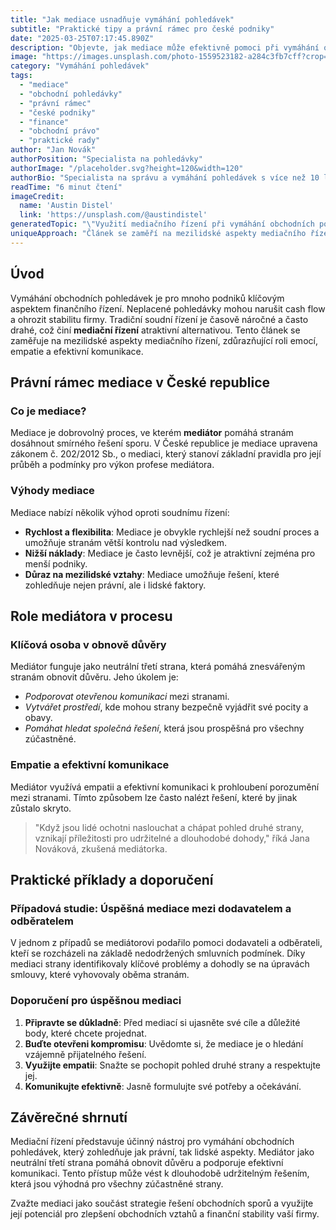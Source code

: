 ```yaml
---
title: "Jak mediace usnadňuje vymáhání pohledávek"
subtitle: "Praktické tipy a právní rámec pro české podniky"
date: "2025-03-25T07:17:45.890Z"
description: "Objevte, jak mediace může efektivně pomoci při vymáhání obchodních pohledávek."
image: "https://images.unsplash.com/photo-1559523182-a284c3fb7cff?crop=entropy&cs=tinysrgb&fit=max&fm=jpg&ixid=M3w3MjA5MjJ8MHwxfHJhbmRvbXx8fHx8fHx8fDE3NDI4ODcwNjV8&ixlib=rb-4.0.3&q=80&w=1080"
category: "Vymáhání pohledávek"
tags:
  - "mediace"
  - "obchodní pohledávky"
  - "právní rámec"
  - "české podniky"
  - "finance"
  - "obchodní právo"
  - "praktické rady"
author: "Jan Novák"
authorPosition: "Specialista na pohledávky"
authorImage: "/placeholder.svg?height=120&width=120"
authorBio: "Specialista na správu a vymáhání pohledávek s více než 10 lety zkušeností v oboru."
readTime: "6 minut čtení"
imageCredit:
  name: 'Austin Distel'
  link: 'https://unsplash.com/@austindistel'
generatedTopic: "\"Využití mediačního řízení při vymáhání obchodních pohledávek: Právní rámec a praktické tipy pro české podniky\""
uniqueApproach: "Článek se zaměří na mezilidské aspekty mediačního řízení, kde mediátor funguje jako klíčová osoba v procesu obnovy důvěry a spolupráce mezi stranami. Tímto přístupem se zdůrazní, jak emoce, empatie a efektivní komunikace mohou posílit úspěšnost mediačního procesu a přinést dlouhodobě udržitelné řešení, které zohledňuje nejen právní a finanční aspekty, ale i lidské dimenze obchodních vztahů."
---
```


## Úvod

Vymáhání obchodních pohledávek je pro mnoho podniků klíčovým aspektem finančního řízení. Neplacené pohledávky mohou narušit cash flow a ohrozit stabilitu firmy. Tradiční soudní řízení je časově náročné a často drahé, což činí **mediační řízení** atraktivní alternativou. Tento článek se zaměřuje na mezilidské aspekty mediačního řízení, zdůrazňující roli emocí, empatie a efektivní komunikace.

## Právní rámec mediace v České republice

### Co je mediace?

Mediace je dobrovolný proces, ve kterém **mediátor** pomáhá stranám dosáhnout smírného řešení sporu. V České republice je mediace upravena zákonem č. 202/2012 Sb., o mediaci, který stanoví základní pravidla pro její průběh a podmínky pro výkon profese mediátora.

### Výhody mediace

Mediace nabízí několik výhod oproti soudnímu řízení:

- **Rychlost a flexibilita**: Mediace je obvykle rychlejší než soudní proces a umožňuje stranám větší kontrolu nad výsledkem.
- **Nižší náklady**: Mediace je často levnější, což je atraktivní zejména pro menší podniky.
- **Důraz na mezilidské vztahy**: Mediace umožňuje řešení, které zohledňuje nejen právní, ale i lidské faktory.

## Role mediátora v procesu

### Klíčová osoba v obnově důvěry

Mediátor funguje jako neutrální třetí strana, která pomáhá znesvářeným stranám obnovit důvěru. Jeho úkolem je:

- *Podporovat otevřenou komunikaci* mezi stranami.
- *Vytvářet prostředí*, kde mohou strany bezpečně vyjádřit své pocity a obavy.
- *Pomáhat hledat společná řešení*, která jsou prospěšná pro všechny zúčastněné.

### Empatie a efektivní komunikace

Mediátor využívá empatii a efektivní komunikaci k prohloubení porozumění mezi stranami. Tímto způsobem lze často nalézt řešení, které by jinak zůstalo skryto.

> "Když jsou lidé ochotni naslouchat a chápat pohled druhé strany, vznikají příležitosti pro udržitelné a dlouhodobé dohody," říká Jana Nováková, zkušená mediátorka.

## Praktické příklady a doporučení

### Případová studie: Úspěšná mediace mezi dodavatelem a odběratelem

V jednom z případů se mediátorovi podařilo pomoci dodavateli a odběrateli, kteří se rozcházeli na základě nedodržených smluvních podmínek. Díky mediaci strany identifikovaly klíčové problémy a dohodly se na úpravách smlouvy, které vyhovovaly oběma stranám.

### Doporučení pro úspěšnou mediaci

1. **Připravte se důkladně**: Před mediací si ujasněte své cíle a důležité body, které chcete projednat.
2. **Buďte otevřeni kompromisu**: Uvědomte si, že mediace je o hledání vzájemně přijatelného řešení.
3. **Využijte empatii**: Snažte se pochopit pohled druhé strany a respektujte jej.
4. **Komunikujte efektivně**: Jasně formulujte své potřeby a očekávání.

## Závěrečné shrnutí

Mediační řízení představuje účinný nástroj pro vymáhání obchodních pohledávek, který zohledňuje jak právní, tak lidské aspekty. Mediátor jako neutrální třetí strana pomáhá obnovit důvěru a podporuje efektivní komunikaci. Tento přístup může vést k dlouhodobě udržitelným řešením, která jsou výhodná pro všechny zúčastněné strany.

Zvažte mediaci jako součást strategie řešení obchodních sporů a využijte její potenciál pro zlepšení obchodních vztahů a finanční stability vaší firmy.